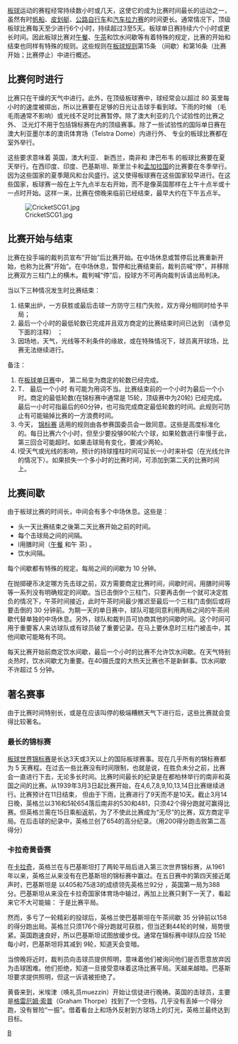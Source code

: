 {{Unreferenced |time=2011-03-10T07:01:49+00:00 }}
[[板球|板球]]运动的赛程经常持续数小时或几天，这使它的成为比赛时间最长的运动之一，虽然有时[[帆船|帆船]]、[[皮划艇|皮划艇]]、[[公路自行车|公路自行车]]和[[汽车拉力赛|汽车拉力赛]]的时间更长。通常情况下，顶级板球比赛每天至少进行6个小时，持续超过3至5天。板球单日赛持续六个小时或更长时间。因此板球比赛对[[午餐|午餐]]、[[午茶|午茶]]和饮水间歇等有着特殊的规定，比赛的开始和结束也同样有特殊的规则。这些规则在[[板球规则|板球规则]]第15条 （间歇）和第16条（比赛开始；比赛停止）中进行概述。  

==比赛何时进行==

比赛只在干燥的天气中进行。此外，在顶级板球赛中，球经常会以超过 80 英里每小时的速度被掷出，所以比赛要在足够的日光让击球手看到球。下雨的时候 （毛毛雨通常不影响）或光线不足时比赛暂停。除了澳大利亚的几个试验性的比赛之外、 泛光灯不用于包括锦标赛在内的顶级赛事。除了一些试验性的国际单日赛在澳大利亚墨尔本的澳讯体育场（Telstra Dome）内进行外、 专业的板球比赛都在室外举行。

这些要求意味着 英国，澳大利亚、 新西兰，南非和 津巴布韦 的板球比赛要在夏天举行。在西印度、印度、巴基斯坦、斯里兰卡和[[孟加拉国|孟加拉国]]的比赛要在冬季举行。因为这些国家的夏季飓风和台风盛行。这又使得板球赛在这些国家较早进行。在这些国家，板球赛一般在上午九点半左右开始，而不是像英国那样在上午十点半或十一点时开始。这样一来，比赛在傍晚来临前已经结束，最早大约在下午五点半。

[[Image:CricketSCG1.jpg|thumb]]

==比赛开始与结束==
比赛在投手端的裁判员宣布“开始”后比赛开始。在中场休息或暂停后比赛重新开始，也称为比赛“开始”。在中场休息，暂停和比赛结束前，裁判员喊“停”，并移除比赛双方三柱门上的横木。裁判喊“停”后，投球方不可再向裁判诉请出局判决。

当以下三种情况发生时比赛结束：

#结果出炉，一方获胜或最后击球一方防守三柱门失败，双方得分相同时给予平局；
#最后一个小时的最低轮数已完成并且双方商定的比赛结束时间已达到 （请参见下面的注释） ；
#因场地，天气，光线等不利条件的缘故，或在特殊情况下，球员离开球场，比赛无法继续进行。

备注： 

#在[[板球单日赛|板球单日赛]]中， 第二局变为商定的轮数已经完成。
#T． 最后一个小时 有可能为用词不当。比赛结束前的一个小时为最后一个小时。商定的最低轮数(在锦标赛中通常是 15轮，顶级赛中为20轮) 已经完成。 最后一小时可指最后的60分钟，也可指完成商定最低轮数的时间。此规则可防止有可能输掉比赛的一方浪费时间。
# 今天， [[锦标赛|锦标赛]] 适用的规则由各参赛国委员会一致同意。这些是高度标准化的。每日比赛六个小时，但至少要投够90轮六个球，如果轮数进行率慢于此，第三回合可能超时。如果击球局有变化，要减少两轮。
# I受天气或光线的影响，预计的持球撞柱时间可延长一小时来补偿（在光线允许的情况下）。如果损失一个多小时的比赛时间，可添加到第二天的比赛时间上。

==比赛间歇==

由于板球比赛的时间长，中间会有多个中场休息。这些是：

* 头一天比赛结束之後第二天比赛开始之前的时间。
* 每个击球局之间的间隔。
* I用膳时间（[[午餐|午餐]] 和午 茶) 。
* 饮水间隔。

每个间歇都有特殊的规定。每局之间的间歇为 10 分钟。

在抛掷硬币决定哪方先击球之前，双方需要商定比赛时间，间歇时间，用膳时间等等一系列没有明确规定的间歇。当已击倒9个三柱门，只要再击倒一个就可决定胜负的情况下，午茶时间接近，此时午茶时间最少推迟至最后一个三柱门击倒后或将要击倒的 30 分钟前。为期一天的单日赛中，球队可能同意利用两局之间的午茶间歇代替单独的中场休息。另外，球队和裁判员可协商其他的间歇时间。这个时间可用于重要客人来访球队或有球员破了重要记录。在马上要休息时三柱门被击中，其他间歇可能略有不同。

每天比赛开始前商定饮水间歇，最后一个小时的比赛不允许饮水间歇。在天气特别炎热时，饮水间歇尤为重要。在40摄氏度的大热天比赛也不是新鲜事。饮水间歇不许超过 5 分钟。

==著名赛事==

由于比赛时间特别长，或是在应该叫停的极端糟糕天气下进行后，这些比赛就会变得比较著名。

===最长的锦标赛===

[[板球世界锦标赛|板球世界锦标赛]]是长达3天或3天以上的国际板球赛事。现在几乎所有的锦标赛都为 5 天赛程。在过去一些比赛没有时间限制，也就是说，在胜负未分之前，比赛会一直进行下去，无论多长时间。比赛时间最长的纪录是在都柏林举行的南非和英国之间的比赛。从1939年3月3日起比赛开始，在4,6,7,8,9,10,13,14日比赛继续进行。比赛预计在11日结束， 但由于下雨，比赛进行了9天而不是10天。截止3月14日晚，英格兰以316和5轮654落后南非的530和481，只须42个得分跑就可赢得比赛。但英格兰需在15日乘船返航，为了不使此比赛成为“无尽”的比赛，双方商定平局。在后击球的纪录中，英格兰创了654的高分纪录。（用200得分跑击败第二高得分）

===卡拉奇黄昏赛===

在[[卡拉奇|卡拉奇]]，英格兰在与巴基斯坦打了两轮平局后进入第三次世界锦标赛，从1961年以来，英格兰从来没有在巴基斯坦的锦标赛中赢过。在五日赛中的第四天接近尾声时，巴基斯坦是 以405和75进3的成绩领先英格兰92分 ，英国第一局为388分。巴基斯坦从来没在卡拉奇国家体育场中输过，再加上比赛只剩下一天了，看起来它不大可能输： 于是比赛平局。

然而，多亏了一轮精彩的投球后，英格兰使巴基斯坦在午茶间歇 35 分钟前以158的得分跑出局。英格兰只须176个得分跑就可获胜，但当还剩44轮的时候，局势很紧。英国跑速良好，所以巴基斯坦试图放缓步伐。通常在锦标赛中球队应投 15轮每小时，巴基斯坦将其减到 9轮，知道天会变暗。

当傍晚将近时，裁判员向击球员提供照明，意味着他们被询问他们是否愿意放弃因为击球困难。他们拒绝，知道一旦接受意味着这场比赛平局。天越来越暗。巴基斯坦要求提供照明，但这一诉请被拒绝了。

黄昏来到，米埃津（唤礼员muezzin）开始让信徒进行晚祷。英国的击球员，主要是[[格雷厄姆·索普|格雷厄姆·索普]]（Graham Thorpe）找到了一个空档，几乎没有丢掉一个得分跑，没有冒险“一振”。借着看台上和场外反射到方球场上的灯光，英格兰最终达到目标。

[[category:板球|B]]